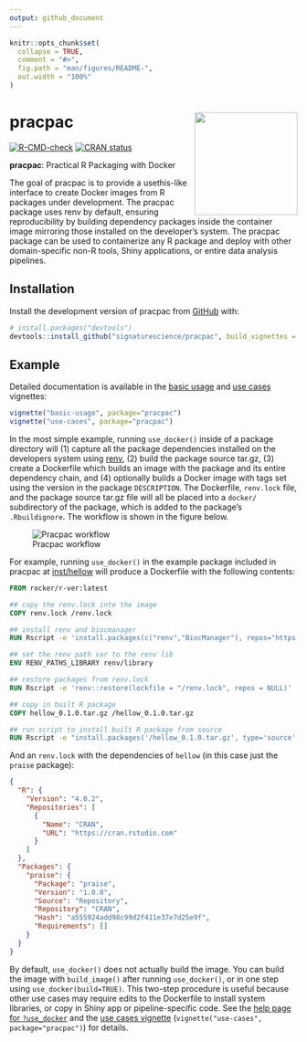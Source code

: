 ```yaml
---
output: github_document
---
```


<!-- README.md is generated from README.Rmd. Please edit that file -->

```r
knitr::opts_chunk$set(
  collapse = TRUE,
  comment = "#>",
  fig.path = "man/figures/README-",
  out.width = "100%"
)
```

# pracpac <a href='https://github.com/signaturescience/pracpac'><img src='man/figures/logo.png' align="right" height="180" /></a>

<!-- badges: start -->
[![R-CMD-check](https://github.com/signaturescience/pracpac/actions/workflows/R-CMD-check.yaml/badge.svg)](https://github.com/signaturescience/pracpac/actions/workflows/R-CMD-check.yaml)
[![CRAN status](https://www.r-pkg.org/badges/version/pracpac)](https://CRAN.R-project.org/package=pracpac)
<!-- [![arXiv](https://img.shields.io/badge/arXiv-XXXX.YYYYY-b31b1b.svg)](https://arxiv.org/abs/XXXX.YYYYY) -->
<!-- badges: end -->

**pracpac**: Practical R Packaging with Docker

The goal of pracpac is to provide a usethis-like interface to create Docker images from R packages under development. The pracpac package uses renv by default, ensuring reproducibility by building dependency packages inside the container image mirroring those installed on the developer's system. The pracpac package can be used to containerize any R package and deploy with other domain-specific non-R tools, Shiny applications, or entire data analysis pipelines.

## Installation

<!-- Install from CRAN with: -->

Install the development version of pracpac from [GitHub](https://github.com/signaturescience/pracpac) with:

```r
# install.packages("devtools")
devtools::install_github("signaturescience/pracpac", build_vignettes = TRUE)
```

## Example

Detailed documentation is available in the [basic usage](https://signaturescience.github.io/pracpac/articles/basic-usage.html) and [use cases](https://signaturescience.github.io/pracpac/articles/use-cases.html) vignettes:

```r
vignette("basic-usage", package="pracpac")
vignette("use-cases", package="pracpac")
```

In the most simple example, running `use_docker()` inside of a package directory will (1) capture all the package dependencies installed on the developers system using [renv](https://rstudio.github.io), (2) build the package source tar.gz, (3) create a Dockerfile which builds an image with the package and its entire dependency chain, and (4) optionally builds a Docker image with tags set using the version in the package `DESCRIPTION`. The Dockerfile, `renv.lock` file, and the package source tar.gz file will all be placed into a `docker/` subdirectory of the package, which is added to the package's `.Rbuildignore`. The workflow is shown in the figure below.

![Pracpac workflow](man/figures/pracpac-workflow.png)

For example, running `use_docker()` in the example package included in pracpac at [inst/hellow](https://github.com/signaturescience/pracpac/tree/main/inst/hellow) will produce a Dockerfile with the following contents:

```Dockerfile
FROM rocker/r-ver:latest

## copy the renv.lock into the image
COPY renv.lock /renv.lock

## install renv and biocmanager
RUN Rscript -e 'install.packages(c("renv","BiocManager"), repos="https://cloud.r-project.org")'

## set the renv path var to the renv lib
ENV RENV_PATHS_LIBRARY renv/library

## restore packages from renv.lock
RUN Rscript -e 'renv::restore(lockfile = "/renv.lock", repos = NULL)'

## copy in built R package
COPY hellow_0.1.0.tar.gz /hellow_0.1.0.tar.gz

## run script to install built R package from source
RUN Rscript -e "install.packages('/hellow_0.1.0.tar.gz', type='source', repos=NULL)"
```

And an `renv.lock` with the dependencies of `hellow` (in this case just the `praise` package):

```json
{
  "R": {
    "Version": "4.0.2",
    "Repositories": [
      {
        "Name": "CRAN",
        "URL": "https://cran.rstudio.com"
      }
    ]
  },
  "Packages": {
    "praise": {
      "Package": "praise",
      "Version": "1.0.0",
      "Source": "Repository",
      "Repository": "CRAN",
      "Hash": "a555924add98c99d2f411e37e7d25e9f",
      "Requirements": []
    }
  }
}
```

By default, `use_docker()` does not actually build the image. You can build the image with `build_image()` after running `use_docker()`, or in one step using `use_docker(build=TRUE)`. This two-step procedure is useful because other use cases may require edits to the Dockerfile to install system libraries, or copy in Shiny app or pipeline-specific code. See the [help page for `?use_docker`](https://signaturescience.github.io/pracpac/reference/use_docker.html) and the [use cases vignette](https://signaturescience.github.io/pracpac/articles/use-cases.html) (`vignette("use-cases", package="pracpac")`) for details.
